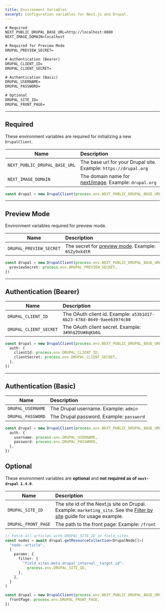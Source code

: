 ```yaml
---
title: Environment Variables
excerpt: Configuration variables for Next.js and Drupal.
---
```


```txt title=.env.local
# Required
NEXT_PUBLIC_DRUPAL_BASE_URL=http://localhost:8080
NEXT_IMAGE_DOMAIN=localhost

# Required for Preview Mode
DRUPAL_PREVIEW_SECRET=

# Authentication (Bearer)
DRUPAL_CLIENT_ID=
DRUPAL_CLIENT_SECRET=

# Authentication (Basic)
DRUPAL_USERNAME=
DRUPAL_PASSWORD=

# Optional
DRUPAL_SITE_ID=
DRUPAL_FRONT_PAGE=
```

---

## Required

These environment variables are required for initializing a new `DrupalClient`.

| Name                          | Description                                                                                                                |
| ----------------------------- | :------------------------------------------------------------------------------------------------------------------------- |
| `NEXT_PUBLIC_DRUPAL_BASE_URL` | The base url for your Drupal site. Example: `https://drupal.org`                                                           |
| `NEXT_IMAGE_DOMAIN`           | The domain name for [next/image](https://nextjs.org/docs/basic-features/image-optimization#domains). Example: `drupal.org` |

```ts
const drupal = new DrupalClient(process.env.NEXT_PUBLIC_DRUPAL_BASE_URL)
```

---

## Preview Mode

Environment variables required for preview mode.

| Name                    | Description                                                              |
| ----------------------- | :----------------------------------------------------------------------- |
| `DRUPAL_PREVIEW_SECRET` | The secret for [preview mode](/docs/preview-mode). Example: `6SZy9xkdtR` |

```ts
const drupal = new DrupalClient(process.env.NEXT_PUBLIC_DRUPAL_BASE_URL, {
  previewSecret: process.env.DRUPAL_PREVIEW_SECRET,
})
```

---

## Authentication (Bearer)

| Name                   | Description                                                          |
| ---------------------- | :------------------------------------------------------------------- |
| `DRUPAL_CLIENT_ID`     | The OAuth client id. Example: `a53b1d17-6b23-478d-8649-9aee63974c80` |
| `DRUPAL_CLIENT_SECRET` | The OAuth client secret. Example: `3#9h$2DU#8qKb6&`                  |

```ts
const drupal = new DrupalClient(process.env.NEXT_PUBLIC_DRUPAL_BASE_URL, {
  auth: {
    clientId: process.env.DRUPAL_CLIENT_ID,
    clientSecret: process.env.DRUPAL_CLIENT_SECRET,
  },
})
```

---

## Authentication (Basic)

| Name              | Description                              |
| ----------------- | :--------------------------------------- |
| `DRUPAL_USERNAME` | The Drupal username. Example: `admin`    |
| `DRUPAL_PASSWORD` | The Drupal password. Example: `password` |

```ts
const drupal = new DrupalClient(process.env.NEXT_PUBLIC_DRUPAL_BASE_URL, {
  auth: {
    username: process.env.DRUPAL_USERNAME,
    password: process.env.DRUPAL_PASSWORD,
  },
})
```

## Optional

These environment variables are **optional** and **not required as of `next-drupal 1.4.0`**.

| Name                | Description                                                                                                                                     |
| ------------------- | :---------------------------------------------------------------------------------------------------------------------------------------------- |
| `DRUPAL_SITE_ID`    | The site id of the Next.js site on Drupal. Example: `marketing_site`. See the [Filter by site](/guides/filter-by-site) guide for usage example. |
| `DRUPAL_FRONT_PAGE` | The path to the front page: Example: `/front`                                                                                                   |

```ts title=DRUPAL_SITE_ID
// Fetch all articles with DRUPAL_SITE_ID in field_sites.
const nodes = await drupal.getResourceCollection<DrupalNode[]>(
  "node--article",
  {
    params: {
      filter: {
        "field_sites.meta.drupal_internal__target_id":
          process.env.DRUPAL_SITE_ID,
      },
    },
  }
)
```

```ts title=DRUPAL_FRONT_PAGE
const drupal = new DrupalClient(process.env.NEXT_PUBLIC_DRUPAL_BASE_URL, {
  frontPage: process.env.DRUPAL_FRONT_PAGE,
})
```
